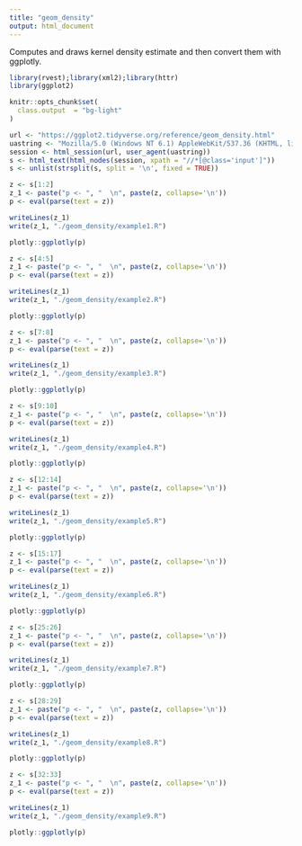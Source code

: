 ```yaml
---
title: "geom_density"
output: html_document
---
```


Computes and draws kernel density estimate and then convert them with ggplotly.

```r
library(rvest);library(xml2);library(httr)
library(ggplot2)

knitr::opts_chunk$set(
  class.output  = "bg-light"
)
```

```r
url <- "https://ggplot2.tidyverse.org/reference/geom_density.html"
uastring <- "Mozilla/5.0 (Windows NT 6.1) AppleWebKit/537.36 (KHTML, like Gecko) Chrome/88.0.4324.190 Safari/537.36"
session <- html_session(url, user_agent(uastring))
s <- html_text(html_nodes(session, xpath = "//*[@class='input']"))
s <- unlist(strsplit(s, split = '\n', fixed = TRUE))
```

```r
z <- s[1:2]
z_1 <- paste("p <- ", "  \n", paste(z, collapse='\n'))
p <- eval(parse(text = z))
```

```r
writeLines(z_1)
write(z_1, "./geom_density/example1.R")
```

```r
plotly::ggplotly(p)
```

```r
z <- s[4:5]
z_1 <- paste("p <- ", "  \n", paste(z, collapse='\n'))
p <- eval(parse(text = z))
```

```r
writeLines(z_1)
write(z_1, "./geom_density/example2.R")
```

```r
plotly::ggplotly(p)
```

```r
z <- s[7:8]
z_1 <- paste("p <- ", "  \n", paste(z, collapse='\n'))
p <- eval(parse(text = z))
```

```r
writeLines(z_1)
write(z_1, "./geom_density/example3.R")
```

```r
plotly::ggplotly(p)
```

```r
z <- s[9:10]
z_1 <- paste("p <- ", "  \n", paste(z, collapse='\n'))
p <- eval(parse(text = z))
```

```r
writeLines(z_1)
write(z_1, "./geom_density/example4.R")
```

```r
plotly::ggplotly(p)
```

```r
z <- s[12:14]
z_1 <- paste("p <- ", "  \n", paste(z, collapse='\n'))
p <- eval(parse(text = z))
```

```r
writeLines(z_1)
write(z_1, "./geom_density/example5.R")
```

```r
plotly::ggplotly(p)
```

```r
z <- s[15:17]
z_1 <- paste("p <- ", "  \n", paste(z, collapse='\n'))
p <- eval(parse(text = z))
```

```r
writeLines(z_1)
write(z_1, "./geom_density/example6.R")
```

```r
plotly::ggplotly(p)
```

```r
z <- s[25:26]
z_1 <- paste("p <- ", "  \n", paste(z, collapse='\n'))
p <- eval(parse(text = z))
```

```r
writeLines(z_1)
write(z_1, "./geom_density/example7.R")
```

```r
plotly::ggplotly(p)
```

```r
z <- s[28:29]
z_1 <- paste("p <- ", "  \n", paste(z, collapse='\n'))
p <- eval(parse(text = z))
```

```r
writeLines(z_1)
write(z_1, "./geom_density/example8.R")
```

```r
plotly::ggplotly(p)
```

```r
z <- s[32:33]
z_1 <- paste("p <- ", "  \n", paste(z, collapse='\n'))
p <- eval(parse(text = z))
```

```r
writeLines(z_1)
write(z_1, "./geom_density/example9.R")
```

```r
plotly::ggplotly(p)
```
















